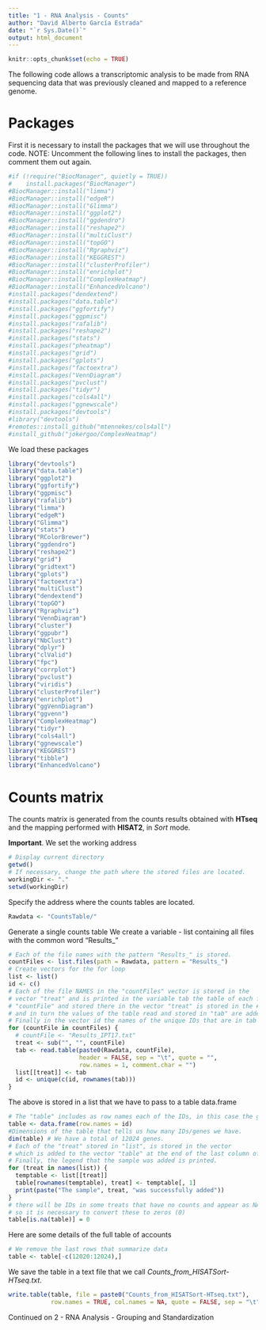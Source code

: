 ```yaml
---
title: "1 - RNA Analysis - Counts"
author: "David Alberto García Estrada"
date: "`r Sys.Date()`"
output: html_document
---
```


```r
knitr::opts_chunk$set(echo = TRUE)
```

The following code allows a transcriptomic analysis to be made from RNA sequencing data that was previously cleaned and mapped to a reference genome.

# Packages

First it is necessary to install the packages that we will use throughout the code.
NOTE: Uncomment the following lines to install the packages, then comment them out again.

```r
#if (!require("BiocManager", quietly = TRUE))
#    install.packages("BiocManager")
#BiocManager::install("limma")
#BiocManager::install("edgeR")
#BiocManager::install("Glimma")
#BiocManager::install("ggplot2")
#BiocManager::install("ggdendro")
#BiocManager::install("reshape2")
#BiocManager::install("multiClust")
#BiocManager::install("topGO")
#BiocManager::install("Rgraphviz")
#BiocManager::install("KEGGREST")
#BiocManager::install("clusterProfiler")
#BiocManager::install("enrichplot")
#BiocManager::install("ComplexHeatmap")
#BiocManager::install("EnhancedVolcano")
#install.packages("dendextend")
#install.packages("data.table")
#install.packages("ggfortify")
#install.packages("ggpmisc")
#install.packages("rafalib")
#install.packages("reshape2")
#install.packages("stats")
#install.packages("pheatmap")
#install.packages("grid")
#install.packages("gplots")
#install.packages("factoextra")
#install.packages("VennDiagram")
#install.packages("pvclust")
#install.packages("tidyr")
#install.packages("cols4all")
#install.packages("ggnewscale")
#install.packages("devtools")
#library("devtools")
#remotes::install_github("mtennekes/cols4all")
#install_github("jokergoo/ComplexHeatmap")
```

We load these packages

```r
library("devtools")
library("data.table")
library("ggplot2")
library("ggfortify")
library("ggpmisc")
library("rafalib")
library("limma")
library("edgeR")
library("Glimma")
library("stats")
library("RColorBrewer")
library("ggdendro")
library("reshape2")
library("grid")
library("gridtext")
library("gplots")
library("factoextra")
library("multiClust")
library("dendextend")
library("topGO")
library("Rgraphviz")
library("VennDiagram")
library("cluster")
library("ggpubr")
library("NbClust")
library("dplyr")
library("clValid")
library("fpc")
library("corrplot")
library("pvclust")
library("viridis")
library("clusterProfiler")
library("enrichplot")
library("ggVennDiagram")
library("ggvenn")
library("ComplexHeatmap")
library("tidyr")
library("cols4all") 
library("ggnewscale")
library("KEGGREST")
library("tibble")
library("EnhancedVolcano")
```

# Counts matrix

The counts matrix is generated from the counts results obtained with **HTseq** and the mapping performed with **HISAT2**, in *Sort* mode.

**Important**.
We set the working address

```r
# Display current directory
getwd()
# If necessary, change the path where the stored files are located. 
workingDir <- "."
setwd(workingDir)
```

Specify the address where the counts tables are located.

```r
Rawdata <- "CountsTable/"
```

Generate a single counts table
We create a variable - list containing all files with the common word "Results_"

```r
# Each of the file names with the pattern "Results_" is stored.
countFiles <- list.files(path = Rawdata, pattern = "Results_")
# Create vectors for the for loop
list <- list()
id <- c()
# Each of the file NAMES in the "countFiles" vector is stored in the 
# vector "treat" and is printed in the variable tab the table of each file is read.
# "countFile" and stored there in the vector "treat" is stored in the # vector "list".
# and in turn the values of the table read and stored in "tab" are added.
# Finally in the vector id the names of the unique IDs that are in tab are stored
for (countFile in countFiles) {
  # countFile <- "Results_IPT17.txt"
  treat <- sub("", "", countFile)
  tab <- read.table(paste0(Rawdata, countFile), 
                    header = FALSE, sep = "\t", quote = "", 
                    row.names = 1, comment.char = "")
  list[[treat]] <- tab
  id <- unique(c(id, rownames(tab)))
}
```

The above is stored in a list that we have to pass to a table data.frame

```r
# The "table" includes as row names each of the IDs, in this case the genes.
table <- data.frame(row.names = id) 
#Dimensions of the table that tells us how many IDs/genes we have.
dim(table) # We have a total of 12024 genes.
# Each of the "treat" stored in "list", is stored in the vector 
# which is added to the vector "table" at the end of the last column of the "table".
# Finally, the legend that the sample was added is printed.
for (treat in names(list)) {
  temptable <- list[[treat]]
  table[rownames(temptable), treat] <- temptable[, 1]
  print(paste("The sample", treat, "was successfully added"))
}
# there will be IDs in some treats that have no counts and appear as NAs.
# so it is necessary to convert these to zeros (0)
table[is.na(table)] = 0
```

Here are some details of the full table of accounts

```r
# We remove the last rows that summarize data
table <- table[-c(12020:12024),]
```

We save the table in a text file that we call *Counts_from_HISATSort-HTseq.txt*.

```r
write.table(table, file = paste0("Counts_from_HISATSort-HTseq.txt"), 
            row.names = TRUE, col.names = NA, quote = FALSE, sep = "\t")
```

Continued on 2 - RNA Analysis - Grouping and Standardization